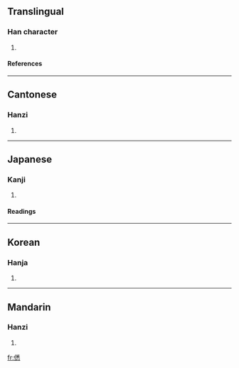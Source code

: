==Translingual==
===Han character===
{{Han char|rn=9|rad=人|as=11|sn=13|four=2223<sub>9</sub>|canj=人竹木心 (OHDP)}}
# {{defn|Han}}
====References====
{{Han ref|kx=0115.160|dkj=01044|dj=0246.040|hdz=10212.060|uh=50C1|ud=20673|bh=DCBE|bd=56510}}
----
==Cantonese==
===Hanzi===
{{yue-hanzi|jyut=|y=sik1}}
# {{defn|Cantonese}}
----
==Japanese==
===Kanji===
{{ja-kanji|grade=|rs=人11}}
# {{defn|Japanese}}
====Readings====
{{ja-readings|on=[[せつ]] (setsu), [[せち]] (sechi)|kun=[[こえ]] (koe), [[うめく]] (umeku)}}
----
==Korean==
===Hanja===
{{ko-hanja|hangeul=설|rv=seol|mr=sŏl}}
# {{defn|Korean}}
----
==Mandarin==
===Hanzi===
{{cmn-hanzi|pin=[[xī]] ([[xi1]])|wg=hsi<sup>1</sup>}}
# {{defn|Mandarin}}

[[fr:僁]]